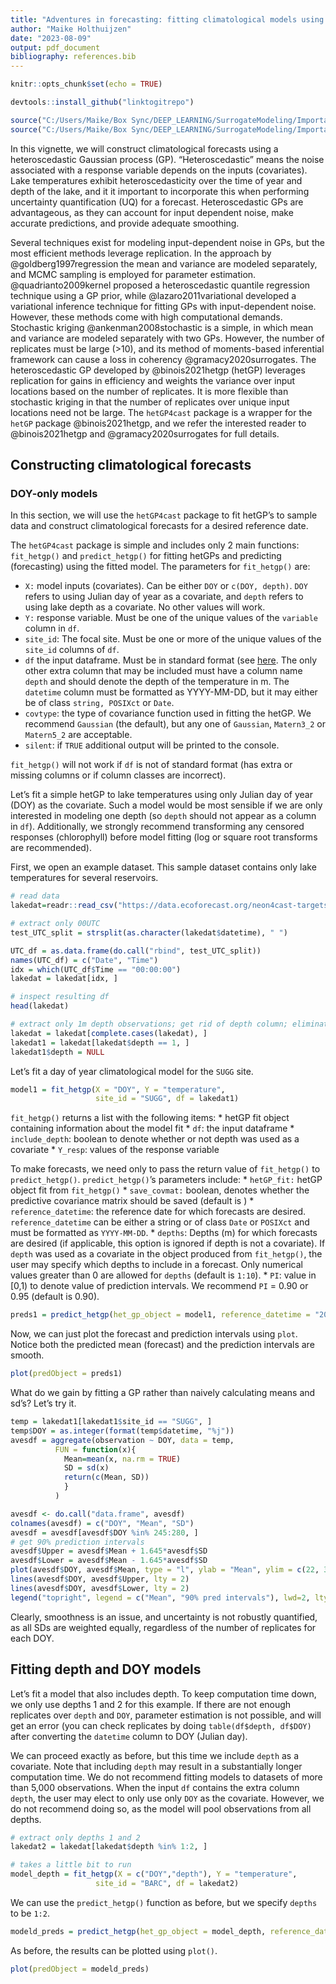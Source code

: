 ```yaml
---
title: "Adventures in forecasting: fitting climatological models using heteroscedastic GPs"
author: "Maike Holthuijzen"
date: "2023-08-09"
output: pdf_document
bibliography: references.bib  
---
```


```r
knitr::opts_chunk$set(echo = TRUE)
```

```r
devtools::install_github("linktogitrepo")
```



```r
source("C:/Users/Maike/Box Sync/DEEP_LEARNING/SurrogateModeling/Important_code/TEST/R/fit_hetgp.R")
source("C:/Users/Maike/Box Sync/DEEP_LEARNING/SurrogateModeling/Important_code/TEST/R/predict_hetgp.R")
```

In this vignette, we will construct climatological forecasts using a heteroscedastic Gaussian process (GP). "Heteroscedastic" means the noise associated with a response variable depends on the inputs (covariates). Lake temperatures exhibit heteroscedasticity over the time of year and depth of the lake, and it it important to incorporate this when performing uncertainty quantification (UQ) for a forecast. Heteroscedastic GPs are advantageous, as they can account for input dependent noise, make accurate predictions, and provide adequate smoothing. 

Several techniques exist for modeling input-dependent noise in GPs, but the most efficient methods leverage replication. In the approach by @goldberg1997regression the mean and variance are modeled separately, and MCMC sampling is employed for parameter estimation. @quadrianto2009kernel proposed a heteroscedastic quantile regression technique using a GP prior, while @lazaro2011variational developed a variational inference technique for fitting GPs with input-dependent noise. However, these methods come with high computational demands. Stochastic kriging @ankenman2008stochastic is a simple, in which mean and variance are modeled separately with two GPs. However, the number of replicates must be large (>10), and its method of moments-based inferential framework can cause a loss in coherency @gramacy2020surrogates. The heteroscedastic GP developed by @binois2021hetgp (hetGP) leverages replication for gains in efficiency and weights the variance over input locations based on the number of replicates. It is more flexible than stochastic kriging in that the number of replicates over unique input locations need not be large. The `hetGP4cast` package is a wrapper for the `hetGP` package @binois2021hetgp, and we refer the interested reader to @binois2021hetgp and @gramacy2020surrogates for full details.

## Constructing climatological forecasts
### DOY-only models

In this section, we will use the `hetGP4cast` package to fit hetGP's to sample data and construct climatological forecasts for a desired reference date. 

The `hetGP4cast` package is simple and includes only 2 main functions: `fit_hetgp()` and `predict_hetgp()` for fitting hetGPs and predicting (forecasting) using the fitted model. The parameters for `fit_hetgp()` are:


* `X:` model inputs (covariates). Can be either `DOY` or `c(DOY, depth)`. `DOY` refers to using Julian day of year as a covariate, and `depth` refers to using lake depth as a covariate. No other values will work.
* `Y:` response variable. Must be one of the unique values of the `variable` column in `df`.
* `site_id`: The focal site. Must be one or more of the unique values of the `site_id` columns of `df`.
* `df` the input dataframe. Must be in standard format (see [here](https://projects.ecoforecast.org/tern4cast/instructions.html#target-data-calculation). The only other extra column that may be included must have a column name `depth` and should denote the depth of the temperature in m. The `datetime` column must be formatted as YYYY-MM-DD, but it may either be of class `string, POSIXct` or `Date`.
* `covtype`: the type of covariance function used in fitting the hetGP. We recommend `Gaussian` (the default), but any one of `Gaussian`, `Matern3_2` or `Matern5_2` are acceptable. 
* `silent`: if `TRUE` additional output will be printed to the console.

`fit_hetgp()` will not work if `df` is not of standard format (has extra or missing columns or if column classes are incorrect). 

Let's fit a simple hetGP to lake temperatures using only Julian day of year (DOY) as the covariate. Such a model would be most sensible if we are only interested in modeling one depth (so `depth` should not appear as a column in `df`). Additionally, we strongly recommend transforming any censored responses (chlorophyll) before model fitting (log or square root transforms are recommended).

First, we open an example dataset. 
This sample dataset contains only lake temperatures for several reservoirs.
```r
# read data
lakedat=readr::read_csv("https://data.ecoforecast.org/neon4cast-targets/aquatics/aquatics-expanded-observations.csv.gz", show_col_types = FALSE)

# extract only 00UTC
test_UTC_split = strsplit(as.character(lakedat$datetime), " ")

UTC_df = as.data.frame(do.call("rbind", test_UTC_split))
names(UTC_df) = c("Date", "Time")
idx = which(UTC_df$Time == "00:00:00")
lakedat = lakedat[idx, ]

# inspect resulting df
head(lakedat)

# extract only 1m depth observations; get rid of depth column; eliminate NAs
lakedat = lakedat[complete.cases(lakedat), ]
lakedat1 = lakedat[lakedat$depth == 1, ]
lakedat1$depth = NULL
```

Let's fit a day of year climatological model for the `SUGG` site.
```r
model1 = fit_hetgp(X = "DOY", Y = "temperature",
                   site_id = "SUGG", df = lakedat1)
```


`fit_hetgp()` returns a list with the following items:
* hetGP fit object containing information about the model fit
* `df`: the input dataframe 
* `include_depth`: boolean to denote whether or not depth was used as a covariate
* `Y_resp`: values of the response variable

To make forecasts, we need only to pass the return value of `fit_hetgp()` to `predict_hetgp()`. `predict_hetgp()`'s parameters include:
* `hetGP_fit:` hetGP object fit from `fit_hetgp()`
* `save_covmat:` boolean, denotes whether the predictive covariance matrix should be saved (default is \texttt{FALSE})
* `reference_datetime`: the reference date for which forecasts are desired. `reference_datetime` can be either a string or of class `Date` or `POSIXct` and must be formatted as `YYYY-MM-DD`.
* `depths`: Depths (m) for which forecasts are desired (if applicable, this option is ignored if depth is not a covariate). If `depth` was used as a covariate in the object produced from `fit_hetgp()`, the user may specify which depths to include in a forecast. Only numerical values greater than 0 are allowed for `depths` (default is `1:10`).
* `PI`: value in [0,1) to denote value of prediction intervals. We recommend `PI` = 0.90 or 0.95 (default is 0.90).


```r
preds1 = predict_hetgp(het_gp_object = model1, reference_datetime = "2023-09-01")
```

Now, we can just plot the forecast and prediction intervals using `plot`. Notice both the predicted mean (forecast) and the prediction intervals are smooth.
```r
plot(predObject = preds1)
```

What do we gain by fitting a GP rather than naively calculating means and sd's? Let's try it.
```r
temp = lakedat1[lakedat1$site_id == "SUGG", ]
temp$DOY = as.integer(format(temp$datetime, "%j"))
avesdf = aggregate(observation ~ DOY, data = temp, 
          FUN = function(x){
            Mean=mean(x, na.rm = TRUE)
            SD = sd(x)
            return(c(Mean, SD))
            }
          )

avesdf <- do.call("data.frame", avesdf)
colnames(avesdf) = c("DOY", "Mean", "SD")
avesdf = avesdf[avesdf$DOY %in% 245:280, ]
# get 90% prediction intervals
avesdf$Upper = avesdf$Mean + 1.645*avesdf$SD 
avesdf$Lower = avesdf$Mean - 1.645*avesdf$SD 
plot(avesdf$DOY, avesdf$Mean, type = "l", ylab = "Mean", ylim = c(22, 35))
lines(avesdf$DOY, avesdf$Upper, lty = 2)
lines(avesdf$DOY, avesdf$Lower, lty = 2)
legend("topright", legend = c("Mean", "90% pred intervals"), lwd=2, lty = c(1,2))
```
Clearly, smoothness is an issue, and uncertainty is not robustly quantified, as all SDs are weighted equally, regardless of the number of replicates for each DOY. 


## Fitting depth and DOY models
Let's fit a model that also includes depth. To keep computation time down, we only use depths 1 and 2 for this example. If there are not enough replicates over `depth` and `DOY`, parameter estimation is not possible, and will get an error (you can check replicates by doing `table(df$depth, df$DOY)` after converting the `datetime` column to DOY (Julian day).

We can proceed exactly as before, but this time we include `depth` as a covariate. Note that including `depth` may result in a substantially longer computation time. We do not recommend fitting models to datasets of more than 5,000 observations. When the input `df` contains the extra column `depth`, the user may elect to only use only `DOY` as the covariate. However, we do not recommend doing so, as the model will pool observations from all depths.

```r
# extract only depths 1 and 2
lakedat2 = lakedat[lakedat$depth %in% 1:2, ]

# takes a little bit to run
model_depth = fit_hetgp(X = c("DOY","depth"), Y = "temperature",
                   site_id = "BARC", df = lakedat2)
```


We can use the `predict_hetgp()` function as before, but we specify `depths` to be `1:2`.
```r
modeld_preds = predict_hetgp(het_gp_object = model_depth, reference_date = "2023-09-01", depths = 1:2)
```

As before, the results can be plotted using `plot()`.
```r
plot(predObject = modeld_preds)
```

